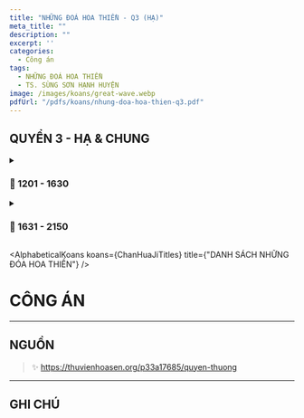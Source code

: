 ```yaml
---
title: "NHỮNG ĐOÁ HOA THIỀN - Q3 (HẠ)"
meta_title: ""
description: ""
excerpt: ''
categories:
  - Công án
tags:
  - NHỮNG ĐOÁ HOA THIỀN
  - TS. SÙNG SƠN HẠNH HUYỆN
image: /images/koans/great-wave.webp
pdfUrl: "/pdfs/koans/nhung-doa-hoa-thien-q3.pdf"
---
```



## QUYỂN 3 - HẠ & CHUNG

<details>
    <summary><h3>📘 1201 - 1630</h3></summary>
    <p>
        <a href="https://thuvienhoasen.org/p33a17687/quyen-ha">QUYỂN 3 ✨ HẠ (1201 - 1630)</a>
    </p>
</details>

<details>
    <summary><h3>📗 1631 - 2150</h3></summary>
    <p>
        <a href="https://thuvienhoasen.org/p33a17688/quyen-chung">QUYỂN 3 ✨ CHUNG (1631 - 2150)</a>
    </p>
</details>

<AlphabeticalKoans koans={ChanHuaJiTitles} title={"DANH SÁCH NHỮNG ĐÓA HOA THIỀN"} />

# CÔNG ÁN

<hr class="blog-rule" />

## NGUỒN

> ✨ https://thuvienhoasen.org/p33a17685/quyen-thuong

<hr class="blog-rule" />

## GHI CHÚ

[^1]: ⭐️
